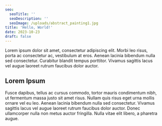 ```yaml
---
seo:
  seoTitle: ''
  seoDescription: ''
  seoImage: /uploads/abstract_painting1.jpg
title: 'Hello, World!'
date: 2023-10-23
draft: false
---
```


Lorem ipsum dolor sit amet, consectetur adipiscing elit. Morbi leo risus, porta ac consectetur ac, vestibulum at eros. Aenean lacinia bibendum nulla sed consectetur. Curabitur blandit tempus porttitor. Vivamus sagittis lacus vel augue laoreet rutrum faucibus dolor auctor.

## Lorem Ipsum

Fusce dapibus, tellus ac cursus commodo, tortor mauris condimentum nibh, ut fermentum massa justo sit amet risus. Nullam quis risus eget urna mollis ornare vel eu leo. Aenean lacinia bibendum nulla sed consectetur. Vivamus sagittis lacus vel augue laoreet rutrum faucibus dolor auctor. Donec ullamcorper nulla non metus auctor fringilla. Nulla vitae elit libero, a pharetra augue.
